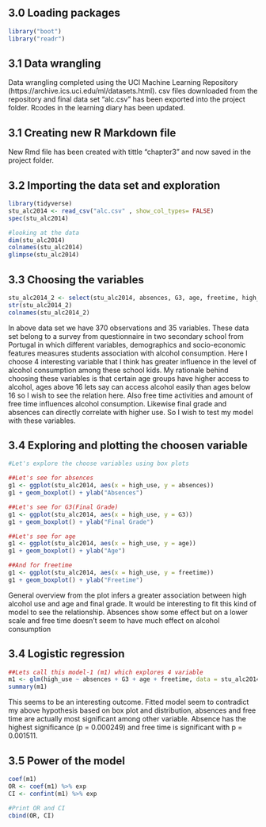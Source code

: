 
## 3.0 Loading packages

```r
library("boot")
library("readr")
```

## 3.1 Data wrangling

Data wrangling completed using the UCI Machine Learning Repository (https://archive.ics.uci.edu/ml/datasets.html). csv files downloaded from the repository and final data set "alc.csv" has been exported into the project folder. Rcodes in the learning diary has been updated. 

## 3.1 Creating new R Markdown file

New Rmd file has been created with tittle "chapter3" and now saved in the project folder.

## 3.2 Importing the data set and exploration

```r
library(tidyverse)
stu_alc2014 <- read_csv("alc.csv" , show_col_types= FALSE)
spec(stu_alc2014)

#looking at the data
dim(stu_alc2014)
colnames(stu_alc2014)
glimpse(stu_alc2014)
```
## 3.3 Choosing the variables 

```r
stu_alc2014_2 <- select(stu_alc2014, absences, G3, age, freetime, high_use)
str(stu_alc2014_2)
colnames(stu_alc2014_2)
```
In above data set we have 370 observations and 35 variables. These data set belong to a survey from questionnaire in two secondary school from Portugal in which different variables, demographics and socio-economic features measures students association with alcohol consumption. Here I choose 4 interesting variable that I think has greater influence in the level of alcohol consumption among these school kids. 
My rationale behind choosing these variables is that certain age groups have higher access to alcohol, ages above 16 lets say can access alcohol easily than ages below 16 so I wish to see the relation here. Also free time activities and amount of free time influences alcohol consumption. Likewise final grade and absences can directly correlate with higher use. So I wish to test my model with these variables.

## 3.4 Exploring and plotting the choosen variable

```r
#Let's explore the choose variables using box plots

##Let's see for absences
g1 <- ggplot(stu_alc2014, aes(x = high_use, y = absences))
g1 + geom_boxplot() + ylab("Absences")

##Let's see for G3(Final Grade)
g1 <- ggplot(stu_alc2014, aes(x = high_use, y = G3))
g1 + geom_boxplot() + ylab("Final Grade")

##Let's see for age
g1 <- ggplot(stu_alc2014, aes(x = high_use, y = age))
g1 + geom_boxplot() + ylab("Age")

##And for freetime
g1 <- ggplot(stu_alc2014, aes(x = high_use, y = freetime))
g1 + geom_boxplot() + ylab("Freetime")

```
General overview from the plot infers a greater association between high alcohol use and age and final grade. It would be interesting to fit this kind of model to see the relationship. Absences show some effect but on a lower scale and free time doesn't seem to have much effect on alcohol consumption


## 3.4 Logistic regression 

```r
##Lets call this model-1 (m1) which explores 4 variable
m1 <- glm(high_use ~ absences + G3 + age + freetime, data = stu_alc2014_2, family = "binomial")
summary(m1)
```
This seems to be an interesting outcome. Fitted model seem to contradict my above hypothesis based on box plot and distribution, absences and free time are actually most significant among other variable. Absence has the highest significance (p = 0.000249) and free time is significant with p = 0.001511. 

## 3.5 Power of the model 

```r
coef(m1)
OR <- coef(m1) %>% exp
CI <- confint(m1) %>% exp

#Print OR and CI 
cbind(OR, CI)
```



